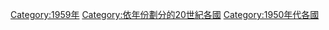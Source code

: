 [[Category:1959年|Category:1959年]]
[[Category:依年份劃分的20世紀各國|Category:依年份劃分的20世紀各國]]
[[Category:1950年代各國|Category:1950年代各國]]